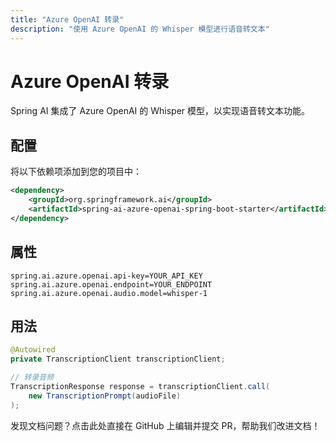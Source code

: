 ```yaml
---
title: "Azure OpenAI 转录"
description: "使用 Azure OpenAI 的 Whisper 模型进行语音转文本"
---
```


# Azure OpenAI 转录

Spring AI 集成了 Azure OpenAI 的 Whisper 模型，以实现语音转文本功能。

## 配置

将以下依赖项添加到您的项目中：

```xml
<dependency>
    <groupId>org.springframework.ai</groupId>
    <artifactId>spring-ai-azure-openai-spring-boot-starter</artifactId>
</dependency>
```

## 属性

```properties
spring.ai.azure.openai.api-key=YOUR_API_KEY
spring.ai.azure.openai.endpoint=YOUR_ENDPOINT
spring.ai.azure.openai.audio.model=whisper-1
```

## 用法

```java
@Autowired
private TranscriptionClient transcriptionClient;

// 转录音频
TranscriptionResponse response = transcriptionClient.call(
    new TranscriptionPrompt(audioFile)
);
``` 

<Card title="文档有误？请协助编辑" icon="pencil" href="https://github.com/javaai-pig4cloud-com/javaai-docs/edit/main/spring-ai/api/audio/transcriptions/azure-openai-transcriptions.mdx">
  发现文档问题？点击此处直接在 GitHub 上编辑并提交 PR，帮助我们改进文档！
</Card>
